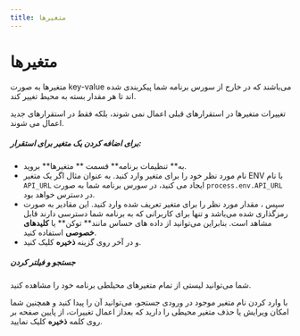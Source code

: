 ```yaml
---
title: متغیرها
---
```


# متغیرها
متغیرها به صورت key-value می‌باشند که در خارج از سورس برنامه شما پیکربندی شده اند تا هر مقدار بسته به محیط تغییر کند.

تغییرات متغیرها در استقرارهای قبلی اعمال نمی شوند، بلکه فقط در استقرارهای جدید اعمال می شوند.

##### برای اضافه کردن یک متغیر برای استقرار:
* به** تنظیمات برنامه**  قسمت ** متغیرها** بروید.
* نام مورد نظر خود را برای متغیر وارد کنید. به عنوان مثال اگر یک متغیر ENV با نام `API_URL` ایجاد می کنید، در سورس برنامه شما به صورت `process.env.API_URL` در دسترس خواهد بود.
* سپس ، مقدار مورد نظر را برای متغیر تعریف شده وارد کنید. این مقادیر به صورت رمزگذاری شده می‌باشد و تنها برای کاربرانی که به برنامه شما دسترسی دارند قابل مشاهد است. بنابراین می‌توانید از داده های حساس مانند** توکن** یا **کلیدهای خصوصی** استفاده کنید.
* و در آخر روی گزینه **ذخیره** کلیک کنید.


##### جستجو و فیلتر کردن
شما می‌توانید لیستی از تمام متغیر‌های محیلطی برنامه خود را مشاهده کنید.


با وارد کردن نام متغیر موجود در ورودی جستجو، می‌توانید آن را پیدا کنید
 و همچنین شما امکان ویرایش یا حذف متغیر محیطی  را دارید که بعداز اعمال تغییرات، از پایین صفحه بر روی کلمه **ذخیره** کلیک نمایید.
